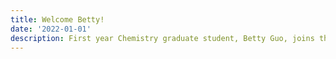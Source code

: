 ```yaml
---
title: Welcome Betty!
date: '2022-01-01'
description: First year Chemistry graduate student, Betty Guo, joins the group and our DMREF team.  Welcome Betty!
---
```

